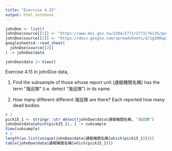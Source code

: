 ---
title: "Exercise 4.15"
output: html_notebook
---

```{r}
johnDoe <- list()
johnDoe$source[[1]] <- "https://www.moj.gov.tw/2204/2771/2773/76135/post"
johnDoe$source[[2]] <- "https://docs.google.com/spreadsheets/d/1g2AMop133lCAsmdPhsH3lA-tjiY5fkGIqXqwdknwEVk/edit?usp=sharing"
googlesheets4::read_sheet(
  johnDoe$source[[2]]
) -> johnDoe$data
```

```{r}
johnDoe$data |> View()
```



Exercise 4.15 In johnDoe data,

1. Find the subsample of those whose report unit (通報機關名稱) has the term “海巡隊” (i.e. detect “海巡隊”) in its name.

2. How many different different 海巡隊 are there? Each reported how many dead bodies.

```{r}
# 1
pick15_1 <- stringr::str_detect(johnDoe$data$通報機關名稱, "海巡隊")
johnDoe$data[which(pick15_1), ] -> subsample
View(subsample)
# 2
length(as.list(unique(johnDoe$data$通報機關名稱[which(pick15_1)])))
table(johnDoe$data$通報機關名稱[which(pick15_1)])
```

